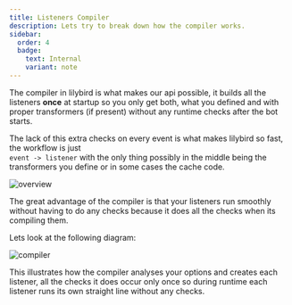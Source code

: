```yaml
---
title: Listeners Compiler
description: Lets try to break down how the compiler works.
sidebar:
  order: 4
  badge:
    text: Internal
    variant: note
---
```



The compiler in lilybird is what makes our api possible, it builds all the listeners **once** at startup so you only get both, what you defined and with proper transformers (if present) without any runtime checks after the bot starts.

The lack of this extra checks on every event is what makes lilybird so fast, the workflow is just<br/> `event -> listener` with the only thing possibly in the middle being the transformers you define or in some cases the cache code.

<Image src={overviewDiagram} alt="overview"/>

The great advantage of the compiler is that your listeners run smoothly without having to do any checks because it does all the checks when its compiling them.

Lets look at the following diagram:

<Image src={compilerDiagram} alt="compiler"/>

This illustrates how the compiler analyses your options and creates each listener, all the checks it does occur only once so during runtime each listener runs its own straight line without any checks.